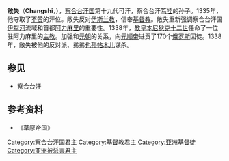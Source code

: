 '''敞失'''（'''Changshi'''，{{bd||？|1338年|catIdx=T}}），[[察合台汗国|察合台汗国]]第十九代可汗，察合台汗[[笃哇|笃哇]]的孙子。1335年，他夺取了[[不赞|不赞]]的汗位。敞失反对[[伊斯兰教|伊斯兰教]]，信奉[[基督教|基督教]]。敞失重新强调察合台汗国[[伊犁河|伊犁河]]流域和首都[[阿力麻里|阿力麻里]]的重要性。1338年，[[教皇|教皇]][[本尼狄克十二世|本尼狄克十二世]]任命了一位驻阿力麻里的[[主教|主教]]。加强和[[元朝|元朝]]的关系，向[[元顺帝|元顺帝]]进贡了170个[[俄罗斯|俄罗斯]]囚徒。1338年，敞失被他的反对派、弟弟[[也孙帖木儿|也孙帖木儿]]谋杀。

==参见==
*[[察合台汗|察合台汗]]

==参考资料==
*《草原帝国》

{{start box}}
{{s-before|[[不赞|不赞]]}}
{{s-title|[[察合台汗国|察合台汗国君主]]|1335年—1338年}}
{{s-after|[[也孙帖木儿|也孙帖木儿]]}}
{{end box}}

[[Category:察合台汗国君主|Category:察合台汗国君主]]
[[Category:基督教君主|Category:基督教君主]]
[[Category:亚洲基督徒|Category:亚洲基督徒]]
[[Category:亚洲被杀害君主|Category:亚洲被杀害君主]]
